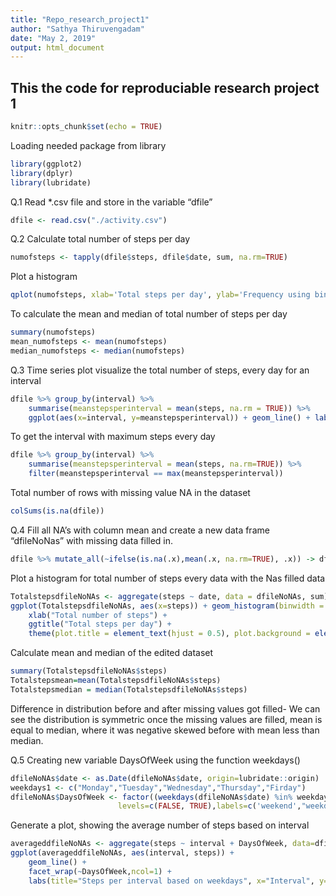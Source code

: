 ---
title: "Repo_research_project1"
author: "Sathya Thiruvengadam"
date: "May 2, 2019"
output: html_document
---

## This the code for reproduciable research project 1

```{r setup, include=FALSE}
knitr::opts_chunk$set(echo = TRUE)
```

Loading needed package from library
```{r libini}
library(ggplot2)
library(dplyr)
library(lubridate)
```

Q.1 Read *.csv file and store in the variable "dfile"

```{r rdfile}
dfile <- read.csv("./activity.csv")
```


Q.2 Calculate total number of steps per day

```{r numofsteps}
numofsteps <- tapply(dfile$steps, dfile$date, sum, na.rm=TRUE)
```

Plot a histogram

```{r Numofsteps}
qplot(numofsteps, xlab='Total steps per day', ylab='Frequency using binwith 500', binwidth=500)
```

To calculate the mean and median of total number of steps per day
```{r meanmedian}
summary(numofsteps)
mean_numofsteps <- mean(numofsteps)
median_numofsteps <- median(numofsteps)
```

Q.3 Time series plot visualize the total number of steps, every day for an interval
```{r Avgstepsperinterval}
dfile %>% group_by(interval) %>%
    summarise(meanstepsperinterval = mean(steps, na.rm = TRUE)) %>%
    ggplot(aes(x=interval, y=meanstepsperinterval)) + geom_line() + labs(title = "Average steps per interval", x="Interval", y = "Avg steps") + theme(plot.title = element_text(hjust=0.5), plot.background = element_rect("aquamarine1"))
```

To get the interval with maximum steps every day
```{r maxstepsinterval}
dfile %>% group_by(interval) %>%
    summarise(meanstepsperinterval = mean(steps, na.rm=TRUE)) %>%
    filter(meanstepsperinterval == max(meanstepsperinterval)) 
```

Total number of rows with missing value NA in the dataset
```{r detectNAs}
colSums(is.na(dfile))
```

Q.4 Fill all NA's with column mean and create a new data frame "dfileNoNas" with missing data filled in.
```{r NAfillmean}
dfile %>% mutate_all(~ifelse(is.na(.x),mean(.x, na.rm=TRUE), .x)) -> dfileNoNAs
```

Plot a histogram for total number of steps every data with the Nas filled data
``` {r NumofstepsNoNAs}
TotalstepsdfileNoNAs <- aggregate(steps ~ date, data = dfileNoNAs, sum)
ggplot(TotalstepsdfileNoNAs, aes(x=steps)) + geom_histogram(binwidth = 500) +
    xlab("Total number of steps") +
    ggtitle("Total steps per day") +
    theme(plot.title = element_text(hjust = 0.5), plot.background = element_rect("aquamarine1"))
```

Calculate mean and median of the edited dataset
```{r meanmed}
summary(TotalstepsdfileNoNAs$steps)
Totalstepsmean=mean(TotalstepsdfileNoNAs$steps)
Totalstepsmedian = median(TotalstepsdfileNoNAs$steps)
```

Difference in distribution before and after missing values got filled-
We can see the distribution is symmetric once the missing values are filled,
mean is equal to median, where it was negative skewed before with mean less than median.

Q.5 Creating new variable DaysOfWeek using the function weekdays()
```{r detdaysofweek}
dfileNoNAs$date <- as.Date(dfileNoNAs$date, origin=lubridate::origin)
weekdays1 <- c("Monday","Tuesday","Wednesday","Thursday","Firday")
dfileNoNAs$DaysOfWeek <- factor((weekdays(dfileNoNAs$date) %in% weekdays1), 
                        levels=c(FALSE, TRUE),labels=c('weekend',"weekday"))
```

Generate a plot, showing the average number of steps based on interval
```{r Totalstepsbydaysofweek}
averageddfileNoNAs <- aggregate(steps ~ interval + DaysOfWeek, data=dfileNoNAs, mean)
ggplot(averageddfileNoNAs, aes(interval, steps)) + 
    geom_line() +
    facet_wrap(~DaysOfWeek,ncol=1) +
    labs(title="Steps per interval based on weekdays", x="Interval", y="Average number of steps")+ theme(plot.title = element_text(hjust=0.5), plot.background = element_rect("aquamarine1"))
```